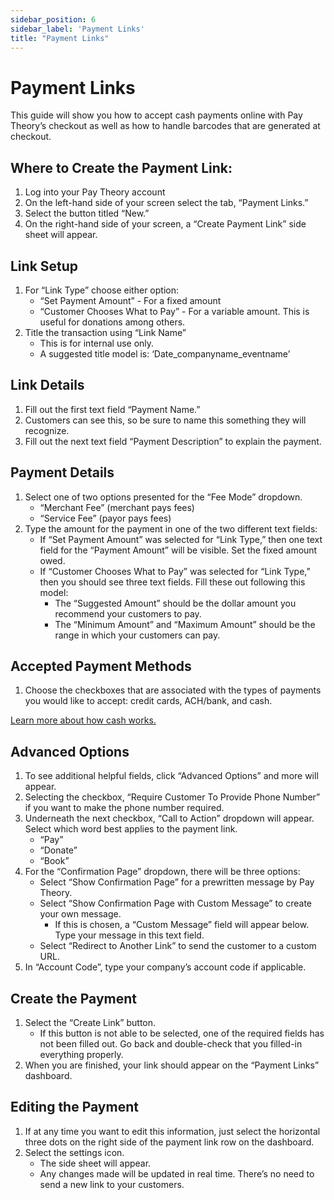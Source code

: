 ```yaml
---
sidebar_position: 6
sidebar_label: 'Payment Links'
title: "Payment Links"
---
```





# Payment Links
This guide will show you how to accept cash payments online with Pay Theory’s checkout as well as how to handle barcodes that are generated at checkout.

## Where to Create the Payment Link:
1. Log into your Pay Theory account
2. On the left-hand side of your screen select the tab, “Payment Links.”
3. Select the button titled “New.”
4. On the right-hand side of your screen, a “Create Payment Link” side sheet will appear.

## Link Setup

1. For “Link Type” choose either option:
    * “Set Payment Amount” - For a fixed amount
    * “Customer Chooses What to Pay” - For a variable amount. This is useful for donations among others.
2. Title the transaction using “Link Name”
    * This is for internal use only.
    * A suggested title model is: ‘Date_companyname_eventname’

## Link Details
1. Fill out the first text field “Payment Name.”
2. Customers can see this, so be sure to name this something they will recognize.
3. Fill out the next text field “Payment Description” to explain the payment.

## Payment Details
1. Select one of two options presented for the “Fee Mode” dropdown.
    * “Merchant Fee” (merchant pays fees)
    * “Service Fee” (payor pays fees)
2. Type the amount for the payment in one of the two different text fields:
    * If “Set Payment Amount” was selected for “Link Type,” then one text field for the “Payment Amount” will be visible. Set the fixed amount owed.
    * If “Customer Chooses What to Pay” was selected for “Link Type,” then you should see three text fields. Fill these out following this model:
      * The “Suggested Amount” should be the dollar amount you recommend your customers to pay.
      * The “Minimum Amount” and “Maximum Amount” should be the range in which your customers can pay.

## Accepted Payment Methods
1. Choose the checkboxes that are associated with the types of payments you would like to accept: credit cards, ACH/bank, and cash.

  <a href="https://www.paytheory.com/inclusive" className="button button--md button--primary">Learn more about how cash works.</a>

## Advanced Options
1. To see additional helpful fields, click “Advanced Options” and more will appear.
2. Selecting the checkbox, “Require Customer To Provide Phone Number” if you want to make the phone number required.
3. Underneath the next checkbox, “Call to Action” dropdown will appear. Select which word best applies to the payment link.
    * “Pay”
    * “Donate”
    * “Book”
4. For the “Confirmation Page” dropdown, there will be three options:
    * Select “Show Confirmation Page” for a prewritten message by Pay Theory.
    * Select “Show Confirmation Page with Custom Message” to create your own message.
      * If this is chosen, a “Custom Message” field will appear below. Type your message in this text field.
    * Select “Redirect to Another Link” to send the customer to a custom URL.
5. In “Account Code”, type your company’s account code if applicable.

## Create the Payment
1. Select the “Create Link” button.
    * If this button is not able to be selected, one of the required fields has not been filled out. Go back and double-check that you filled-in everything properly.
2. When you are finished, your link should appear on the “Payment Links” dashboard.



## Editing the Payment
1. If at any time you want to edit this information, just select the horizontal three dots on the right side of the payment link row on the dashboard.
2. Select the settings icon.
    * The side sheet will appear.
    * Any changes made will be updated in real time. There’s no need to send a new link to your customers.

